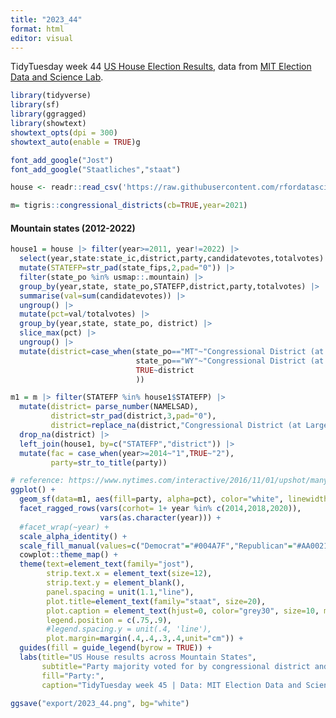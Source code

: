 ```yaml
---
title: "2023_44"
format: html
editor: visual
---
```


TidyTuesday week 44 [US House Election Results](https://github.com/rfordatascience/tidytuesday/blob/master/data/2023/2023-11-07/readme.md), data from [MIT Election Data and Science Lab](https://dataverse.harvard.edu/dataset.xhtml?persistentId=doi:10.7910/DVN/IG0UN2).

```r
library(tidyverse)
library(sf)
library(ggragged)
library(showtext)
showtext_opts(dpi = 300)
showtext_auto(enable = TRUE)g
```

```r
font_add_google("Jost")
font_add_google("Staatliches","staat")
```

```r
house <- readr::read_csv('https://raw.githubusercontent.com/rfordatascience/tidytuesday/master/data/2023/2023-11-07/house.csv')

m= tigris::congressional_districts(cb=TRUE,year=2021)
```

#### Mountain states (2012-2022)
```r
house1 = house |> filter(year>=2011, year!=2022) |>
  select(year,state:state_ic,district,party,candidatevotes,totalvotes) |>
  mutate(STATEFP=str_pad(state_fips,2,pad="0")) |>
  filter(state_po %in% usmap::.mountain) |>
  group_by(year,state, state_po,STATEFP,district,party,totalvotes) |>
  summarise(val=sum(candidatevotes)) |>
  ungroup() |>
  mutate(pct=val/totalvotes) |>
  group_by(year,state, state_po, district) |>
  slice_max(pct) |>
  ungroup() |>
  mutate(district=case_when(state_po=="MT"~"Congressional District (at Large)",
                            state_po=="WY"~"Congressional District (at Large)",
                            TRUE~district
                            ))

m1 = m |> filter(STATEFP %in% house1$STATEFP) |>
  mutate(district= parse_number(NAMELSAD),
         district=str_pad(district,3,pad="0"),
         district=replace_na(district,"Congressional District (at Large)")) |>
  drop_na(district) |>
  left_join(house1, by=c("STATEFP","district")) |>
  mutate(fac = case_when(year>=2014~"1",TRUE~"2"),
         party=str_to_title(party))
```


```r
# reference: https://www.nytimes.com/interactive/2016/11/01/upshot/many-ways-to-map-election-results.html
ggplot() +
  geom_sf(data=m1, aes(fill=party, alpha=pct), color="white", linewidth=.1) +
  facet_ragged_rows(vars(corhot= 1+ year %in% c(2014,2018,2020)),
                    vars(as.character(year))) +
  #facet_wrap(~year) +
  scale_alpha_identity() +
  scale_fill_manual(values=c("Democrat"="#004A7F","Republican"="#AA0021")) +
  cowplot::theme_map() +
  theme(text=element_text(family="jost"),
        strip.text.x = element_text(size=12),
        strip.text.y = element_blank(),
        panel.spacing = unit(1.1,"line"),
        plot.title=element_text(family="staat", size=20),
        plot.caption = element_text(hjust=0, color="grey30", size=10, margin=margin(t=15)),
        legend.position = c(.75,.9),
        #legend.spacing.y = unit(.4, 'line'),
        plot.margin=margin(.4,.4,.3,.4,unit="cm")) +
  guides(fill = guide_legend(byrow = TRUE)) +
  labs(title="US House results across Mountain States",
       subtitle="Party majority voted for by congressional district and year, between 2012 and 2020.",
       fill="Party:",
       caption="TidyTuesday week 45 | Data: MIT Election Data and Science Lab (MEDSL)")

ggsave("export/2023_44.png", bg="white")
```

